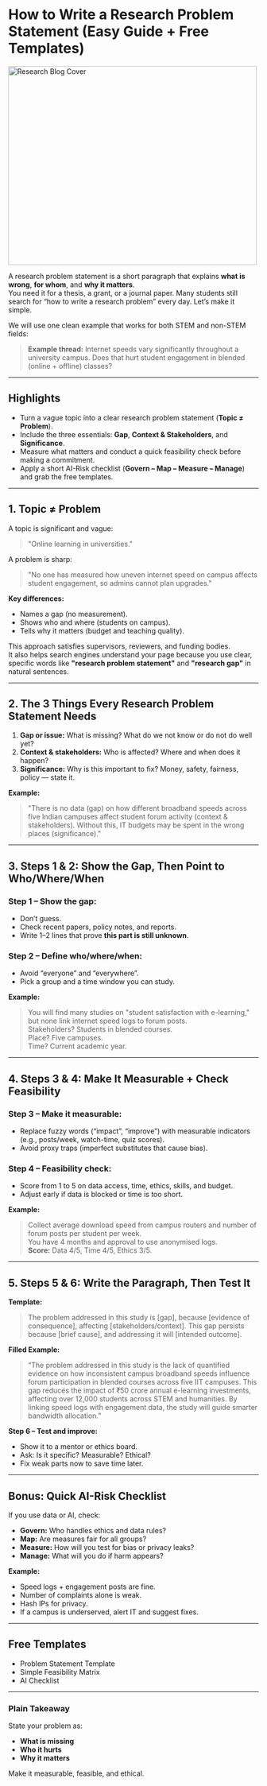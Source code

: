 

# How to Write a Research Problem Statement (Easy Guide + Free Templates)
<img src="src/assets/images/blog.webp" alt="Research Blog Cover" width="500" height="400"  />

A research problem statement is a short paragraph that explains **what is wrong**, **for whom**, and **why it matters**.  
You need it for a thesis, a grant, or a journal paper. Many students still search for “how to write a research problem” every day. Let’s make it simple.

We will use one clean example that works for both STEM and non-STEM fields:

> **Example thread:** Internet speeds vary significantly throughout a university campus. Does that hurt student engagement in blended (online + offline) classes?

---

## Highlights

- Turn a vague topic into a clear research problem statement (**Topic ≠ Problem**).
- Include the three essentials: **Gap**, **Context & Stakeholders**, and **Significance**.
- Measure what matters and conduct a quick feasibility check before making a commitment.
- Apply a short AI-Risk checklist (**Govern – Map – Measure – Manage**) and grab the free templates.

---

## 1. Topic ≠ Problem

A topic is significant and vague:  
> "Online learning in universities."

A problem is sharp:  
> "No one has measured how uneven internet speed on campus affects student engagement, so admins cannot plan upgrades."

**Key differences:**
- Names a gap (no measurement).
- Shows who and where (students on campus).
- Tells why it matters (budget and teaching quality).

This approach satisfies supervisors, reviewers, and funding bodies.  
It also helps search engines understand your page because you use clear, specific words like **"research problem statement"** and **"research gap"** in natural sentences.

---

## 2. The 3 Things Every Research Problem Statement Needs

1. **Gap or issue:** What is missing? What do we not know or do not do well yet?
2. **Context & stakeholders:** Who is affected? Where and when does it happen?
3. **Significance:** Why is this important to fix? Money, safety, fairness, policy — state it.

**Example:**
> "There is no data (gap) on how different broadband speeds across five Indian campuses affect student forum activity (context & stakeholders). Without this, IT budgets may be spent in the wrong places (significance)."

---

## 3. Steps 1 & 2: Show the Gap, Then Point to Who/Where/When

### Step 1 – Show the gap:
- Don’t guess.
- Check recent papers, policy notes, and reports.
- Write 1–2 lines that prove **this part is still unknown**.

### Step 2 – Define who/where/when:
- Avoid “everyone” and “everywhere”.
- Pick a group and a time window you can study.

**Example:**
> You will find many studies on "student satisfaction with e-learning," but none link internet speed logs to forum posts.  
> Stakeholders? Students in blended courses.  
> Place? Five campuses.  
> Time? Current academic year.

---

## 4. Steps 3 & 4: Make It Measurable + Check Feasibility

### Step 3 – Make it measurable:
- Replace fuzzy words (“impact”, “improve”) with measurable indicators (e.g., posts/week, watch-time, quiz scores).
- Avoid proxy traps (imperfect substitutes that cause bias).

### Step 4 – Feasibility check:
- Score from 1 to 5 on data access, time, ethics, skills, and budget.
- Adjust early if data is blocked or time is too short.

**Example:**
> Collect average download speed from campus routers and number of forum posts per student per week.  
> You have 4 months and approval to use anonymised logs.  
> **Score:** Data 4/5, Time 4/5, Ethics 3/5.

---

## 5. Steps 5 & 6: Write the Paragraph, Then Test It

**Template:**
> The problem addressed in this study is [gap], because [evidence of consequence], affecting [stakeholders/context]. This gap persists because [brief cause], and addressing it will [intended outcome].

**Filled Example:**
> “The problem addressed in this study is the lack of quantified evidence on how inconsistent campus broadband speeds influence forum participation in blended courses across five IIT campuses. This gap reduces the impact of ₹50 crore annual e-learning investments, affecting over 12,000 students across STEM and humanities. By linking speed logs with engagement data, the study will guide smarter bandwidth allocation.”

**Step 6 – Test and improve:**
- Show it to a mentor or ethics board.
- Ask: Is it specific? Measurable? Ethical?
- Fix weak parts now to save time later.

---

## Bonus: Quick AI-Risk Checklist

If you use data or AI, check:

- **Govern:** Who handles ethics and data rules?
- **Map:** Are measures fair for all groups?
- **Measure:** How will you test for bias or privacy leaks?
- **Manage:** What will you do if harm appears?

**Example:**
- Speed logs + engagement posts are fine.
- Number of complaints alone is weak.
- Hash IPs for privacy.
- If a campus is underserved, alert IT and suggest fixes.

---

## Free Templates
- Problem Statement Template  
- Simple Feasibility Matrix  
- AI Checklist  

---

### Plain Takeaway
State your problem as:
- **What is missing**
- **Who it hurts**
- **Why it matters**

Make it measurable, feasible, and ethical.

